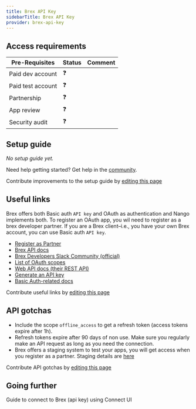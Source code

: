 ```yaml
---
title: Brex API Key
sidebarTitle: Brex API Key
provider: brex-api-key
---
```



<Overview />
<PreBuiltTooling />
<PreBuiltUseCases />

## Access requirements
| Pre-Requisites | Status | Comment|
| - | - | - |
| Paid dev account | ❓ |  |
| Paid test account | ❓ |  |
| Partnership | ❓ | |
| App review | ❓ |  |
| Security audit | ❓ | |


## Setup guide

_No setup guide yet._

<Tip>Need help getting started? Get help in the [community](https://nango.dev/slack).</Tip>

<Note>Contribute improvements to the setup guide by [editing this page](https://github.com/nangohq/nango/tree/master/docs-v2/integrations/all/brex-api-key.mdx)</Note>


## Useful links
Brex offers both Basic auth `API key` and OAuth as authentication and Nango implements both. To register an OAuth app, you wil need to register as a brex developer partner. If you are a Brex client–i.e., you have your own Brex account, you can use Basic auth `API key`.

-   [Register as Partner](https://www.brex.com/partners)
-   [Brex API docs](https://developer.brex.com/)
-   [Brex Developers Slack Community (official)](https://join.slack.com/t/brexdev/shared_invite/zt-vgwh6rja-CjydrUA4uJSB90ZO~gnI8Q)
-   [List of OAuth scopes](https://developer.brex.com/docs/roles_permissions_scopes/#scopes)
-   [Web API docs (their REST API)](https://developer.brex.com/openapi/onboarding_api/)
-   [Generate an API key](https://dashboard.brex.com/settings/developer)
-   [Basic Auth-related docs](https://developer.brex.com/docs/authentication/#2-pass-the-user-token-in-your-api-call-headers)

<Note>Contribute useful links by [editing this page](https://github.com/nangohq/nango/tree/master/docs-v2/integrations/all/brex-api-key.mdx)</Note>

## API gotchas

-   Include the scope `offline_access` to get a refresh token (access tokens expire after 1h).
-   Refresh tokens expire after 90 days of non use. Make sure you regularly make an API request as long as you need the connection.
-   Brex offers a staging system to test your apps, you will get access when you register as a partner. Staging details are [here](https://developer.brex.com/docs/partner_authentication/#api-servers)

<Note>Contribute API gotchas by [editing this page](https://github.com/nangohq/nango/tree/master/docs-v2/integrations/all/brex-api-key.mdx)</Note>


## Going further

<Card title="Connect to Brex (api key)" icon="link" href="/integrations/all/brex-api-key/connect" horizontal>
  Guide to connect to Brex (api key) using Connect UI
</Card>
